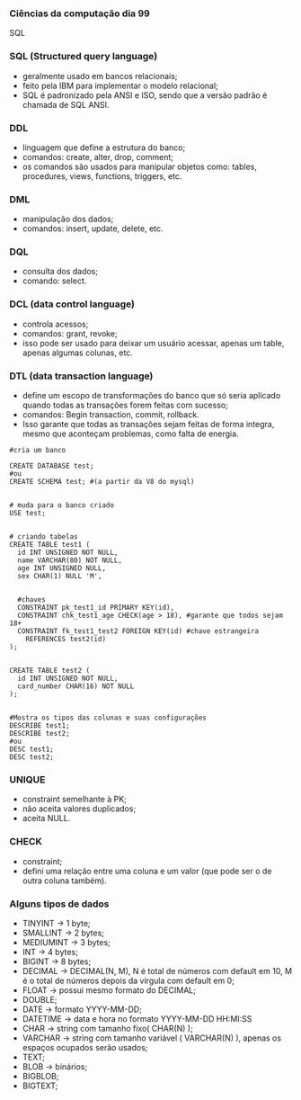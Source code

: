 




### Ciências da computação dia 99

SQL

### SQL (Structured query language)

-   geralmente usado em bancos relacionais;
-   feito pela IBM para implementar o modelo relacional;
-   SQL é padronizado pela ANSI e ISO, sendo que a versão padrão é
    chamada de SQL ANSI.








### DDL

-   linguagem que define a estrutura do banco;
-   comandos: create, alter, drop, comment;
-   os comandos são usados para manipular objetos como: tables,
    procedures, views, functions, triggers, etc.








### DML

-   manipulação dos dados;
-   comandos: insert, update, delete, etc.








### DQL

-   consulta dos dados;
-   comando: select.








### DCL (data control language)

-   controla acessos;
-   comandos: grant, revoke;
-   isso pode ser usado para deixar um usuário acessar, apenas um table,
    apenas algumas colunas, etc.








### DTL (data transaction language)

-   define um escopo de transformações do banco que só seria aplicado
    quando todas as transações forem feitas com sucesso;
-   comandos: Begin transaction, commit, rollback.
-   Isso garante que todas as transações sejam feitas de forma integra,
    mesmo que aconteçam problemas, como falta de energia.

``` {code-block-mode="2" spellcheck="false" code-block-lang="sql"}
#cria um banco

CREATE DATABASE test;
#ou
CREATE SCHEMA test; #(a partir da V8 do mysql)


# muda para o banco criado
USE test;


# criando tabelas
CREATE TABLE test1 (
  id INT UNSIGNED NOT NULL,
  name VARCHAR(80) NOT NULL,
  age INT UNSIGNED NULL,
  sex CHAR(1) NULL 'M',
  
  
  #chaves
  CONSTRAINT pk_test1_id PRIMARY KEY(id),
  CONSTRAINT chk_test1_age CHECK(age > 18), #garante que todos sejam 18+
  CONSTRAINT fk_test1_test2 FOREIGN KEY(id) #chave estrangeira
    REFERENCES test2(id)
);


CREATE TABLE test2 (
  id INT UNSIGNED NOT NULL,
  card_number CHAR(16) NOT NULL
);


#Mostra os tipos das colunas e suas configurações
DESCRIBE test1;
DESCRIBE test2;
#ou
DESC test1;
DESC test2;
```








### UNIQUE

-   constraint semelhante à PK;
-   não aceita valores duplicados;
-   aceita NULL.








### CHECK

-   constraint;
-   defini uma relação entre uma coluna e um valor (que pode ser o de
    outra coluna também).








### Alguns tipos de dados

-   TINYINT → 1 byte;
-   SMALLINT → 2 bytes;
-   MEDIUMINT → 3 bytes;
-   INT → 4 bytes;
-   BIGINT → 8 bytes;
-   DECIMAL → DECIMAL(N, M), N é total de números com default em 10, M é
    o total de números depois da vírgula com default em 0;
-   FLOAT → possui mesmo formato do DECIMAL;
-   DOUBLE;
-   DATE → formato YYYY-MM-DD;
-   DATETIME → data e hora no formato YYYY-MM-DD HH:MI:SS
-   CHAR → string com tamanho fixo( CHAR(N) );
-   VARCHAR → string com tamanho variável ( VARCHAR(N) ), apenas os
    espaços ocupados serão usados;
-   TEXT;
-   BLOB → binários;
-   BIGBLOB;
-   BIGTEXT;


